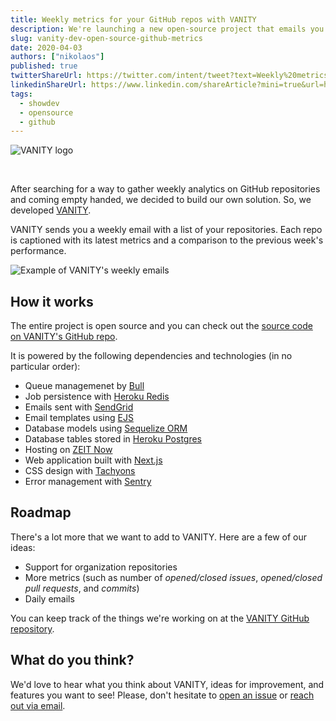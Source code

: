 ```yaml
---
title: Weekly metrics for your GitHub repos with VANITY
description: We're launching a new open-source project that emails you weekly GitHub metrics.
slug: vanity-dev-open-source-github-metrics
date: 2020-04-03
authors: ["nikolaos"]
published: true
twitterShareUrl: https://twitter.com/intent/tweet?text=Weekly%20metrics%20for%20your%20GitHub%20repos%20with%20VANITY%20via%20%40meeshkan%20https%3A%2F%2Fmeeshkan.com%2Fblog%2Fvanity-dev-open-source-github-metrics%2F
linkedinShareUrl: https://www.linkedin.com/shareArticle?mini=true&url=https%3A%2F%2Fmeeshkan.com%2Fblog%2Fvanity-dev-open-source-github-metrics%2F&source=Meeshkan
tags:
  - showdev
  - opensource
  - github
---
```


![VANITY logo](https://nikolaskama.me/content/images/2020/04/vanity_logo.png)

<br />

After searching for a way to gather weekly analytics on GitHub repositories and coming empty handed, we decided to build our own solution. So, we developed [VANITY](https://vanity.dev).

VANITY sends you a weekly email with a list of your repositories. Each repo is captioned with its latest metrics and a comparison to the previous week's performance.

![Example of VANITY's weekly emails](https://nikolaskama.me/content/images/2020/04/vanity_sample_email.png)

## How it works

The entire project is open source and you can check out the [source code on VANITY's GitHub repo](https://github.com/meeshkan/vanity).

It is powered by the following dependencies and technologies (in no particular order):

- Queue managemenet by [Bull](https://optimalbits.github.io/bull/)
- Job persistence with [Heroku Redis](https://www.heroku.com/redis)
- Emails sent with [SendGrid](https://sendgrid.com/)
- Email templates using [EJS](https://ejs.co/)
- Database models using [Sequelize ORM](https://sequelize.org/)
- Database tables stored in [Heroku Postgres](https://www.heroku.com/postgres)
- Hosting on [ZEIT Now](https://zeit.co/)
- Web application built with [Next.js](https://nextjs.org/)
- CSS design with [Tachyons](https://tachyons.io/)
- Error management with [Sentry](https://sentry.io/)

## Roadmap

There's a lot more that we want to add to VANITY. Here are a few of our ideas:

- Support for organization repositories
- More metrics (such as number of _opened/closed issues_, _opened/closed pull requests_, and _commits_)
- Daily emails

You can keep track of the things we're working on at the [VANITY GitHub repository](https://github.com/meeshkan/vanity/issues).

## What do you think?

We'd love to hear what you think about VANITY, ideas for improvement, and features you want to see! Please, don't hesitate to [open an issue](https://github.com/meeshkan/vanity/issues) or [reach out via email](mailto:nikolaos@meeshkan.com).
